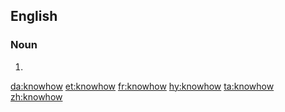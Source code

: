 ==English==

===Noun===
{{en-noun|-}}
# {{alternative spelling of|know-how|lang=en}}

[[da:knowhow]]
[[et:knowhow]]
[[fr:knowhow]]
[[hy:knowhow]]
[[ta:knowhow]]
[[zh:knowhow]]